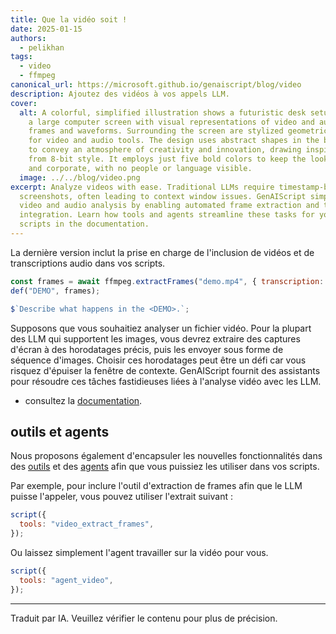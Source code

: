 ```yaml
---
title: Que la vidéo soit !
date: 2025-01-15
authors:
  - pelikhan
tags:
  - video
  - ffmpeg
canonical_url: https://microsoft.github.io/genaiscript/blog/video
description: Ajoutez des vidéos à vos appels LLM.
cover:
  alt: A colorful, simplified illustration shows a futuristic desk setup. There's
    a large computer screen with visual representations of video and audio, like
    frames and waveforms. Surrounding the screen are stylized geometric symbols
    for video and audio tools. The design uses abstract shapes in the background
    to convey an atmosphere of creativity and innovation, drawing inspiration
    from 8-bit style. It employs just five bold colors to keep the look clear
    and corporate, with no people or language visible.
  image: ../../blog/video.png
excerpt: Analyze videos with ease. Traditional LLMs require timestamp-based
  screenshots, often leading to context window issues. GenAIScript simplifies
  video and audio analysis by enabling automated frame extraction and transcript
  integration. Learn how tools and agents streamline these tasks for your
  scripts in the documentation.
---
```



<BlogNarration />

La dernière version inclut la prise en charge de l'inclusion de vidéos et de transcriptions audio dans vos scripts.

```js wrap
const frames = await ffmpeg.extractFrames("demo.mp4", { transcription: true });
def("DEMO", frames);

$`Describe what happens in the <DEMO>.`;
```

Supposons que vous souhaitiez analyser un fichier vidéo. Pour la plupart des LLM qui supportent les images, vous devrez extraire des captures d'écran à des horodatages précis, puis les envoyer sous forme de séquence d'images. Choisir ces horodatages peut être un défi car vous risquez d'épuiser la fenêtre de contexte. GenAIScript fournit des assistants pour résoudre ces tâches fastidieuses liées à l'analyse vidéo avec les LLM.

- consultez la [documentation](../../reference/scripts/videos/).

## outils et agents

Nous proposons également d'encapsuler les nouvelles fonctionnalités dans des [outils](../../reference/scripts/tools/) et des [agents](../../reference/scripts/agents/) afin que vous puissiez les utiliser dans vos scripts.

Par exemple, pour inclure l'outil d'extraction de frames afin que le LLM puisse l'appeler, vous pouvez utiliser l'extrait suivant :

```js wrap
script({
  tools: "video_extract_frames",
});
```

Ou laissez simplement l'agent travailler sur la vidéo pour vous.

```js wrap
script({
  tools: "agent_video",
});
```

<hr />

Traduit par IA. Veuillez vérifier le contenu pour plus de précision.
